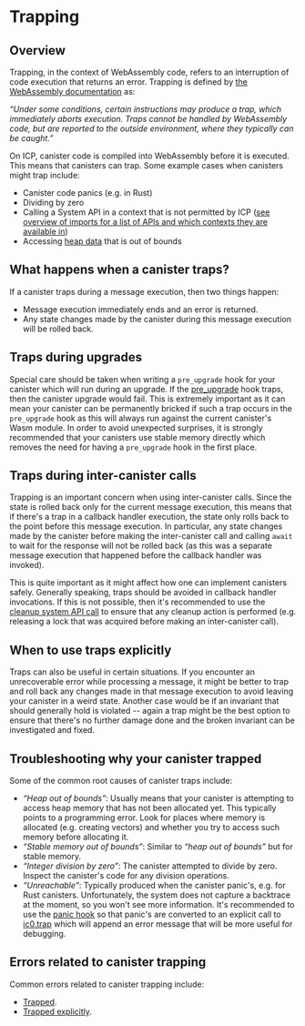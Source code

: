 # Trapping

## Overview


Trapping, in the context of WebAssembly code, refers to an interruption of code execution that returns an error. Trapping is defined by [the WebAssembly documentation](https://webassembly.github.io/spec/core/intro/overview.html) as:


*“Under some conditions, certain instructions may produce a trap, which immediately aborts execution. Traps cannot be handled by WebAssembly code, but are reported to the outside environment, where they typically can be caught.”*


On ICP, canister code is compiled into WebAssembly before it is executed. This means that canisters can trap. Some example cases when canisters might trap include:

- Canister code panics (e.g. in Rust)
- Dividing by zero
- Calling a System API in a context that is not permitted by ICP ([see overview of imports for a list of APIs and which contexts they are available in](/docs/current/references/ic-interface-spec#system-api-imports))
- Accessing [heap data](/docs/current/developer-docs/smart-contracts/maintain/storage) that is out of bounds

## What happens when a canister traps?

If a canister traps during a message execution, then two things happen:

- Message execution immediately ends and an error is returned.
- Any state changes made by the canister during this message execution will be rolled back.

## Traps during upgrades

Special care should be taken when writing a `pre_upgrade` hook for your canister which will run during an upgrade. If the [pre_upgrade](/docs/current/references/ic-interface-spec#system-api-upgrades) hook traps,
then the canister upgrade would fail. This is extremely important as it can mean your canister can be permanently bricked if such a trap occurs
in the `pre_upgrade` hook as this will always run against the current canister's Wasm module. In order to avoid unexpected surprises, it is strongly
recommended that your canisters use stable memory directly which removes the need for having a `pre_upgrade` hook in the first place.


## Traps during inter-canister calls

Trapping is an important concern when using inter-canister calls. Since the state is rolled back only for the current message execution, this means
that if there's a trap in a callback handler execution, the state only rolls back to the point before this message execution. In particular, any
state changes made by the canister before making the inter-canister call and calling `await` to wait for the response will not be rolled back
(as this was a separate message execution that happened before the callback handler was invoked).


This is quite important as it might affect how one can implement canisters safely. Generally speaking, traps should be avoided in callback handler
invocations. If this is not possible, then it's recommended to use the [cleanup system API call](/docs/current/references/ic-interface-spec#system-api-call) to ensure that any cleanup action is performed (e.g. releasing a lock that was acquired before making an inter-canister call).


## When to use traps explicitly


Traps can also be useful in certain situations. If you encounter an unrecoverable error while processing a message, it might be better to trap and
roll back any changes made in that message execution to avoid leaving your canister in a weird state. Another case would be if an invariant that
should generally hold is violated -- again a trap might be the best option to ensure that there's no further damage done and the broken invariant
can be investigated and fixed.


## Troubleshooting why your canister trapped

Some of the common root causes of canister traps include:

- *“Heap out of bounds”*: Usually means that your canister is attempting to access heap memory that has not been allocated yet. This typically points to a programming error. Look for places where memory is allocated (e.g. creating vectors) and whether you try to access such memory before allocating it.
- *“Stable memory out of bounds”*: Similar to *“heap out of bounds”* but for stable memory.
- *“Integer division by zero”*: The canister attempted to divide by zero. Inspect the canister's code for any division operations.
- *“Unreachable”*: Typically produced when the canister panic's, e.g. for Rust canisters. Unfortunately, the system does not capture a backtrace at the moment, so you won't see more information. It's recommended to use the [panic hook](https://github.com/dfinity/cdk-rs/blob/08cbe397fcbaf62dd1edbec218492f967e80dd00/src/ic-cdk/src/printer.rs#L5) so that panic's are converted to an explicit call to [ic0.trap](/docs/current/references/ic-interface-spec#debugging-aids) which will append an error message that will be more useful for debugging.

## Errors related to canister trapping

Common errors related to canister trapping include:

- [Trapped](/docs/current/references/execution-errors#trapped).
- [Trapped explicitly](/docs/current/references/execution-errors#trapped-explicitly).
